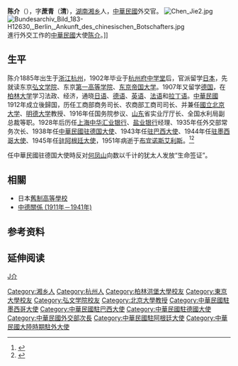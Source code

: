 {{hatnote|关于中国植物学家，参见{{tsl|es|Chieh Chen|陈介 (植物学家)}} }}
{{Infobox Officeholder
|姓名=陳介
|圖像=File:陳介.jpg
|圖像大小=200px
|圖像說明=  
|字    = 
|號    = 
|別名    =  
|office1      = {{flagicon|ROC}} [[中華民國駐德國大使列表|中華民國駐德國大使]]
|出生日期 = 1885年（[[光緒|光緒]]十一年）
|出生地點 = {{QING-1862}}[[浙江省_(清)|浙江省]][[杭州|杭州]]
|逝世日期 = 1951年（[[民國紀年|民國]]四十年)
|逝世地點 = {{ARG}}[[布宜諾斯艾利斯|布宜諾斯艾利斯]]
|nationality = {{ROC}}
|死因    = 
|墓地    = 
|籍貫    = 
|政黨    ={{KMT|19px}}
|parents  = 
|配偶   =
|伴侶    = 
|relatives  =  
|children  =  
|著作    = 
|past    = 
}}
'''陈介'''（{{bd|1885年||1951年|catIdx=C陈}}），字'''蔗青'''（'''清'''），[[湖南|湖南]][[湘乡|湘乡]]人，[[中華民國|中華民國]]外交官。
[[File:Chen_Jie2.jpg|thumb]][[File:Bundesarchiv_Bild_183-H12630,_Berlin,_Ankunft_des_chinesischen_Botschafters.jpg|thumb]]進行外交工作的[[中華民國|中華民國]]大使[[陈介|陈介]]。]]
== 生平 ==
陈介1885年出生于[[浙江|浙江]][[杭州|杭州]]，1902年毕业于[[杭州府中学堂|杭州府中学堂]]后，官派留学[[日本|日本]]，先就读东京[[弘文学院|弘文学院]]、东京[[舊制第一高等學校|第一高等学院]]、[[东京帝国大学|东京帝国大学]]。1907年又留学[[德国|德国]]，在[[柏林大学|柏林大学]]学习法政、经济，通晓[[日语|日语]]、[[德语|德语]]、[[英语|英语]]、[[法语|法语]]和[[拉丁语|拉丁语]]。[[中華民國|中華民國]]1912年成立後歸国，历任工商部商务司长、农商部工商司司长、并兼任[[國立北京大学|國立北京大学]]、[[明德大学|明德大学]]教授、1916年任国务院参议、[[山东|山东]]省实业厅厅长、全国水利局副总裁等职。1928年后历任[[上海中华汇业银行|上海中华汇业银行]]、[[盐业银行|盐业银行]]经理、1935年任外交部常务次长、1938年任[[中華民國驻德国大使|中華民國驻德国大使]]、1943年任[[中国驻巴西大使列表|驻巴西大使]]、1944年任[[中国驻墨西哥大使列表|驻墨西哥大使]]、1945年任[[中国驻阿根廷大使列表|驻阿根廷大使]]，1951年病逝于[[布宜诺斯艾利斯|布宜诺斯艾利斯]]。<ref>{{cite book|title=民國人物大辭典|url=http://books.google.com/books?id=QdDKjgEACAAJ|date=2007年|publisher=河北人民出版社|isbn=978-7-202-03014-1}}</ref><ref name="刘国铭黄晋明2005">{{cite book|author1=刘国铭|author2=黄晋明|title=中国国民党百年人物全书|url=http://books.google.com/books?id=YsIyAQAAIAAJ|date=2005年|publisher=團结出版社|isbn=9787802140394}}</ref>

任中華民國驻德国大使時反对[[何凤山|何凤山]]向数以千计的犹太人发放“生命签证”。

== 相關 ==
* 日本[[舊制高等學校|舊制高等學校]]
* [[中德關係_(1911年－1941年)|中德關係 (1911年－1941年)]]

== 参考资料 ==
{{reflist}}

== 延伸阅读 ==
{{Wikisource further reading}}
{{中華民國第二屆國會參議院議員}}

{{Authority control}}
{{DEFAULTSORT:Chen}}
[[category:陈姓|J介]]
[[Category:湘乡人|Category:湘乡人]]
[[Category:杭州人|Category:杭州人]]
[[Category:柏林洪堡大學校友|Category:柏林洪堡大學校友]]
[[Category:東京大學校友|Category:東京大學校友]]
[[Category:弘文学院校友|Category:弘文学院校友]]
[[Category:北京大學教授|Category:北京大學教授]]
[[Category:中華民國駐墨西哥大使|Category:中華民國駐墨西哥大使]]
[[Category:中華民國駐巴西大使|Category:中華民國駐巴西大使]]
[[Category:中華民國駐德國大使|Category:中華民國駐德國大使]]
[[Category:中華民國外交部次長|Category:中華民國外交部次長]]
[[Category:中華民國駐阿根廷大使|Category:中華民國駐阿根廷大使]]
[[Category:中華民國大陸時期駐外大使|Category:中華民國大陸時期駐外大使]]